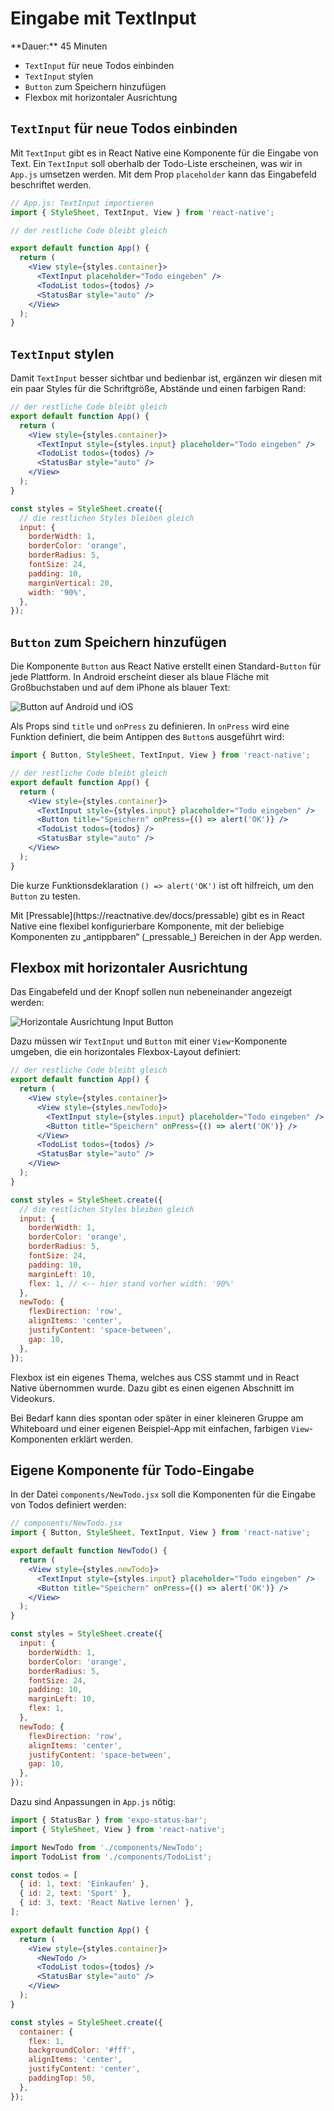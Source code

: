 
# Eingabe mit TextInput

<Callout>
  **Dauer:** 45 Minuten

  - `TextInput` für neue Todos einbinden  
  - `TextInput` stylen
  - `Button` zum Speichern hinzufügen
  - Flexbox mit horizontaler Ausrichtung
</Callout>

## `TextInput` für neue Todos einbinden  

Mit `TextInput` gibt es in React Native eine Komponente für die Eingabe von Text. 
Ein `TextInput` soll oberhalb der Todo-Liste erscheinen, was wir in `App.js` 
umsetzen werden. Mit dem Prop `placeholder` kann das Eingabefeld beschriftet werden.

```jsx
// App.js: TextInput importieren
import { StyleSheet, TextInput, View } from 'react-native';

// der restliche Code bleibt gleich

export default function App() {
  return (
    <View style={styles.container}>
      <TextInput placeholder="Todo eingeben" />
      <TodoList todos={todos} />
      <StatusBar style="auto" />
    </View>
  );
}
```

## `TextInput` stylen

Damit `TextInput` besser sichtbar und bedienbar ist, ergänzen wir diesen mit ein paar Styles für die Schriftgröße, Abstände und einen farbigen Rand:

```jsx
// der restliche Code bleibt gleich
export default function App() {
  return (
    <View style={styles.container}>
      <TextInput style={styles.input} placeholder="Todo eingeben" />
      <TodoList todos={todos} />
      <StatusBar style="auto" />
    </View>
  );
}

const styles = StyleSheet.create({
  // die restlichen Styles bleiben gleich
  input: {
    borderWidth: 1,
    borderColor: 'orange',
    borderRadius: 5,
    fontSize: 24,
    padding: 10,
    marginVertical: 20,
    width: '90%',
  },
});
```

## `Button` zum Speichern hinzufügen

Die Komponente `Button` aus React Native erstellt einen Standard-`Button` für jede Plattform. In Android erscheint dieser als blaue Fläche mit Großbuchstaben und auf dem iPhone als blauer Text:

![Button auf Android und iOS](/images/mobile/reactnative/button-android-ios.png)

Als Props sind `title` und `onPress` zu definieren. In `onPress` wird eine Funktion definiert, die beim Antippen des `Button`s ausgeführt wird:

```jsx
import { Button, StyleSheet, TextInput, View } from 'react-native';

// der restliche Code bleibt gleich
export default function App() {
  return (
    <View style={styles.container}>
      <TextInput style={styles.input} placeholder="Todo eingeben" />
      <Button title="Speichern" onPress={() => alert('OK')} />
      <TodoList todos={todos} />
      <StatusBar style="auto" />
    </View>
  );
}
```

Die kurze Funktionsdeklaration `() => alert('OK')` ist oft hilfreich, um den `Button` zu testen.

<Callout>
Mit [Pressable](https://reactnative.dev/docs/pressable) gibt es in React Native eine flexibel konfigurierbare Komponente, mit der beliebige Komponenten zu „antippbaren“ (_pressable_) Bereichen in der App werden.
</Callout>

## Flexbox mit horizontaler Ausrichtung

Das Eingabefeld und der Knopf sollen nun nebeneinander angezeigt werden:

![Horizontale Ausrichtung Input Button](/images/mobile/reactnative/new-todo-flex.png)

Dazu müssen wir `TextInput` und `Button` mit einer `View`-Komponente umgeben, 
die ein horizontales Flexbox-Layout definiert:

```jsx
// der restliche Code bleibt gleich
export default function App() {
  return (
    <View style={styles.container}>
      <View style={styles.newTodo}>
        <TextInput style={styles.input} placeholder="Todo eingeben" />
        <Button title="Speichern" onPress={() => alert('OK')} />
      </View>
      <TodoList todos={todos} />
      <StatusBar style="auto" />
    </View>
  );
}

const styles = StyleSheet.create({
  // die restlichen Styles bleiben gleich
  input: {
    borderWidth: 1,
    borderColor: 'orange',
    borderRadius: 5,
    fontSize: 24,
    padding: 10,
    marginLeft: 10,
    flex: 1, // <-- hier stand vorher width: '90%'
  },
  newTodo: {
    flexDirection: 'row',
    alignItems: 'center',
    justifyContent: 'space-between',
    gap: 10,
  },
});
```

<Callout type="info">
Flexbox ist ein eigenes Thema, welches aus CSS stammt und in React Native übernommen wurde. Dazu gibt es einen eigenen Abschnitt im Videokurs.

Bei Bedarf kann dies spontan oder später in einer kleineren Gruppe am Whiteboard und einer eigenen Beispiel-App mit einfachen, farbigen `View`-Komponenten erklärt werden.
</Callout>

## Eigene Komponente für Todo-Eingabe

In der Datei `components/NewTodo.jsx` soll die Komponenten für die Eingabe von Todos
definiert werden:

```jsx
// components/NewTodo.jsx
import { Button, StyleSheet, TextInput, View } from 'react-native';

export default function NewTodo() {
  return (
    <View style={styles.newTodo}>
      <TextInput style={styles.input} placeholder="Todo eingeben" />
      <Button title="Speichern" onPress={() => alert('OK')} />
    </View>
  );
}

const styles = StyleSheet.create({
  input: {
    borderWidth: 1,
    borderColor: 'orange',
    borderRadius: 5,
    fontSize: 24,
    padding: 10,
    marginLeft: 10,
    flex: 1,
  },
  newTodo: {
    flexDirection: 'row',
    alignItems: 'center',
    justifyContent: 'space-between',
    gap: 10,
  },
});
```

Dazu sind Anpassungen in `App.js` nötig:

```jsx
import { StatusBar } from 'expo-status-bar';
import { StyleSheet, View } from 'react-native';

import NewTodo from './components/NewTodo';
import TodoList from './components/TodoList';

const todos = [
  { id: 1, text: 'Einkaufen' },
  { id: 2, text: 'Sport' },
  { id: 3, text: 'React Native lernen' },
];

export default function App() {
  return (
    <View style={styles.container}>
      <NewTodo />
      <TodoList todos={todos} />
      <StatusBar style="auto" />
    </View>
  );
}

const styles = StyleSheet.create({
  container: {
    flex: 1,
    backgroundColor: '#fff',
    alignItems: 'center',
    justifyContent: 'center',
    paddingTop: 50,
  },
});
```